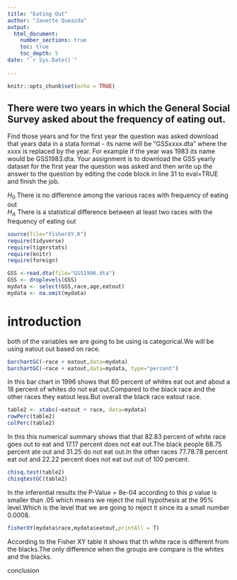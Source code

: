 ```yaml
---
title: "Eating Out"
author: "Janette Queazda"
output: 
  html_document:
    number_sections: true
    toc: true
    toc_depth: 5
date: "`r Sys.Date()`"    
    
---
```


```r
knitr::opts_chunk$set(echo = TRUE)
```

## There were two years in which the General Social Survey asked about the frequency of eating out.
 Find those years and for the first year the question was asked download that years data in a stata format - its name will be "GSSxxxx.dta" where the xxxx is replaced by the year.  For example if the year was 1983 its name would be GSS1983.dta. Your assignment is to download the GSS yearly dataset for the first year the question was asked and then  write up the answer to the question by editing the  code block in line 31 to eval=TRUE and finish the job. 

$H_0$ There is no difference among the various races with frequency of eating out  
$H_A$ There is a statistical difference between at least two races with the frequency of eating out  


```r
source(file="fisherXY.R")
require(tidyverse)
require(tigerstats)
require(knitr)
require(foreign)
```
```r
GSS <-read.dta(file="GSS1996.dta")
GSS <- droplevels(GSS)
mydata <- select(GSS,race,age,eatout)
mydata <- na.omit(mydata)
```



# introduction 

both of the variables we are going to be using is categorical.We will be using eatout out based on race.


```r
barchartGC(~race + eatout,data=mydata)
barchartGC(~race + eatout,data=mydata, type="percent")

```



In this bar chart in 1996 shows that 80 percent of whites eat out and about a 18 percent of whites do not eat out.Compared to the black race and the other races they eatout less.But overall the black race eatout race.



```r
table2 <- xtabs(~eatout + race, data=mydata)
rowPerc(table2)
colPerc(table2)
```
In this this numerical summary shows that that 82.83 percent of white race goes out to eat and 17.17 percent does not eat out.The black people 68.75 percent ate out and 31.25 do not eat out.In the other races 77.78.78 percent eat out and 22.22 percent does not eat out out of 100 percent.


```r
chisq.test(table2)
chisqtestGC(table2)
```



In the inferential results the P-Value = 8e-04 according to this p value is smaller than .05 which means we reject the null hypothesis at the 95% level.Which is the level that we are going to reject it since its a small number 0.0008.


```r
fisherXY(mydata$race,mydata$eatout,printAll = T)
```


According to the Fisher XY table it shows that th white race is different from the blacks.The only difference when the groups are compare is the whites and the blacks.




conclusion